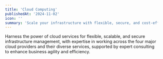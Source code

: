 ```yaml
---
title: 'Cloud Computing'
publishedAt: '2024-11-02'
icon: ''
summary: 'Scale your infrastructure with flexible, secure, and cost-effective cloud services, designed to meet your business’s evolving needs.'
---
```


Harness the power of cloud services for flexible, scalable, and secure infrastructure management, with expertise in working across the four major
cloud providers and their diverse services, supported by expert consulting to enhance business agility and efficiency.
